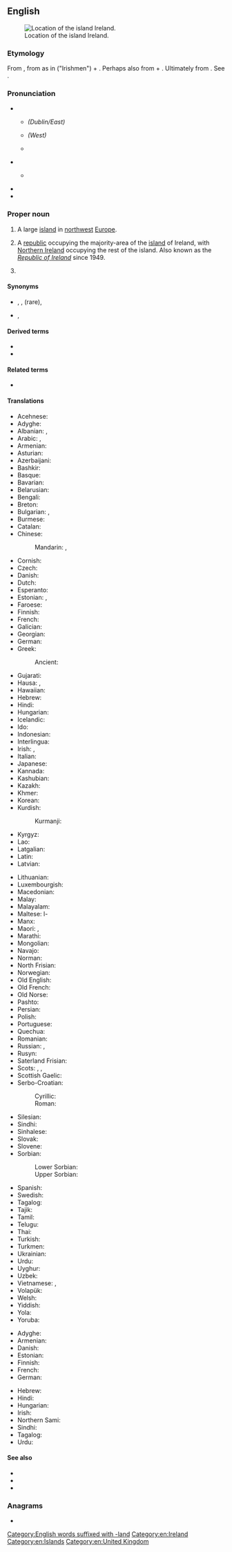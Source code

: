 ==English==
{{wikipedia}}
[[Image:LocationIslandIreland.png|thumb|Location of the island Ireland.]]

===Etymology===
From {{inh|en|enm|[[Ireland]], [[Irelond]], [[Irlond]], [[Irland]]}}, from {{inh|en|ang|Īr-}} as in {{m|ang|Īras}} ("Irishmen") + {{m|ang|[[land]], [[lond]]}}. Perhaps also from {{etyl|mga|en}} {{m|ga|Éire}} + {{m|en|-land}}. Ultimately from {{etyl|sga|en}} {{m|sga|Ériu||Ireland}}. See {{m|en|Irish}}.

===Pronunciation===
* {{IPA|en|/ˈaɪəɹlənd/}}
** {{a|Ireland}} ''(Dublin/East)'' {{IPA|en|[ˈɑɪɚlənd~ˈʌɪɚlənd~ˈəɪɚlənd]}}
** {{a|Ireland}} ''(West)'' {{IPA|en|[ˈaɪɚlənd]}}
** {{a|GenAm}} {{IPA|en|[ˈäɪɚɫɪ̈nd]}}
* {{IPA|en|/ˈaɪələnd/}}
** {{a|RP}} {{IPA|en|[ˈɑɪələnd]}}
* {{audio|en|en-us-Ireland.ogg|Audio (US)}}
* {{rhymes|en|aɪə(ɹ)lənd}}

===Proper noun===
{{en-proper noun}}

# {{senseid|en|Q22890}}A large [[island]] in [[northwest]] [[Europe]].
# {{senseid|en|Q27}}A [[republic]] occupying the majority-area of the [[island]] of Ireland, with [[Northern Ireland]] occupying the rest of the island. Also known as the ''[[Republic of Ireland]]'' since 1949.
# {{surname|en}}

====Synonyms====
* {{sense|island}} {{l|en|Emerald Isle}}, {{l|en|Erin}}, {{l|en|Eire}} (rare), {{l|en|Wolfland}} {{qualifier|obsolete nickname}}
* {{sense|both}} {{l|en|Éire}}, {{l|en|Eire}}

====Derived terms====
* {{l|en|Republic of Ireland}}
* {{l|en|Northern Ireland}}

====Related terms====
* {{l|en|Irish}}

====Translations====
{{trans-top|id=Q22890|island}}
* Acehnese: {{t|ace|Irlandia}}
* Adyghe: {{t|ady|Ирландие}}
* Albanian: {{t|sq|Irlandë|f}}, {{t+|sq|Irlanda|f}} {{qualifier|definite}}
* Arabic: {{t|ar|أَيِرْلَنْدَا|f}}, {{t|ar|إِيرْلَنْدَا|f}}
* Armenian: {{t+|hy|Իռլանդիա}}
* Asturian: {{t+|ast|Irlanda}}
* Azerbaijani: {{t+|az|İrlandiya}}
* Bashkir: {{t|ba|Ирландия|sc=Cyrl}}
* Basque: {{t+|eu|Irlanda}}
* Bavarian: {{t|bar|Irlãnd}}
* Belarusian: {{t|be|Ірла́ндыя|f}}
* Bengali: {{t|bn|আয়ারল্যান্ড}}
* Breton: {{t+|br|Iwerzhon}}
* Bulgarian: {{t+|bg|Ирла́ндия|f}}, {{t|bg|Е́йре|f}}
* Burmese: {{t|my|အိုင်ယာလန်}}
* Catalan: {{t+|ca|Irlanda|f}}
* Chinese:
*: Mandarin: {{t+|cmn|愛爾蘭|sc=Hani}}, {{t+|cmn|爱尔兰|tr=Ài'ěrlán|sc=Hani}}
* Cornish: {{t|kw|Iwerdhon}}
* Czech: {{t+|cs|Irsko|n}}
* Danish: {{t+|da|Irland}}
* Dutch: {{t+|nl|Ierland|n}}
* Esperanto: {{t+|eo|Irlando}}
* Estonian: {{t+|et|Iirimaa}}, {{t|et|Iiri}}
* Faroese: {{t|fo|Írland}}
* Finnish: {{t+|fi|Irlanti}}
* French: {{t+|fr|Irlande|f}}
* Galician: {{t+|gl|Irlanda}}
* Georgian: {{t|ka|ირლანდია}}
* German: {{t+|de|Irland|n}}
* Greek: {{t+|el|Ιρλανδία|f}}
*: Ancient: {{t|grc|Ἰέρνη|f}}
* Gujarati: {{t|gu|આયર્લેન્ડ}}
* Hausa: {{t|ha|Ireland}}, {{t|ha|Ayalan}}
* Hawaiian: {{t|haw|ʻIlelani}}
* Hebrew: {{t|he|אִירְלַנְד|tr=írland}}
* Hindi: {{t+|hi|आयरलैंड}}
* Hungarian: {{t+|hu|Írország}}
* Icelandic: {{t+|is|Írland|n}}
* Ido: {{t+|io|Irlando}}
* Indonesian: {{t|id|Irlandia}}
* Interlingua: {{t|ia|Irlanda}}
* Irish: {{t+|ga|Éire|f}}, {{t|ga|Banba|f}}
* Italian: {{t+|it|Irlanda|f}}
* Japanese: {{t+|ja|アイルランド|tr=Airurando}}
* Kannada: {{t|kn|ಐರ್ಲೆಂಡ್}}
* Kashubian: {{t|csb|Irlandëjô}}
* Kazakh: {{t|kk|Ирландия}}
* Khmer: {{t|km|អៀរឡង់}}
* Korean: {{t|ko|^아일랜드}}
* Kurdish:
*: Kurmanji: {{t+|ku|Îrlenda}}
* Kyrgyz: {{t+|ky|Ирландия}}
* Lao: {{t|lo|ອຽກລັງ}}
* Latgalian: {{t|ltg|Eireja|f}}
* Latin: {{t+|la|Hibernia}}
* Latvian: {{t+|lv|Īrija|f}}
{{trans-mid}}
* Lithuanian: {{t+|lt|Airija|f}}
* Luxembourgish: {{t+|lb|Irland|n}}
* Macedonian: {{t+|mk|Ирска|f}}
* Malay: {{t|ms|Ireland}}
* Malayalam: {{t|ml|അയർലന്റ്}}
* Maltese: l-{{t|mt|Irlanda}}
* Manx: {{t|gv|Nerin|f}}
* Maori: {{t|mi|Airangi}}, {{t|mi|Airani}}
* Marathi: {{t|mr|आयर्लंड}}
* Mongolian: {{t+|mn|Ирланд}}
* Navajo: {{t|nv|Bitsiighaʼ Łichííʼí bikéyah}}
* Norman: {{t|nrf|Irlande|f}}
* North Frisian: {{t|frr|Irlönj}}
* Norwegian: {{t+|no|Irland}}
* Old English: {{t|ang|Īrland|n}}
* Old French: {{t|fro|Irlande|f}}
* Old Norse: {{t|non|Írland |n}}
* Pashto: {{t|ps|آيرلېنډ|m|tr=āyrlénḍ|sc=ps-Arab}}
* Persian: {{t+|fa|ایرلند|tr=irland}}
* Polish: {{t+|pl|Irlandia|f}}
* Portuguese: {{t+|pt|Irlanda|f}}
* Quechua: {{t|qu|Ilanda}}
* Romanian: {{t+|ro|Irlanda|f}}
* Russian: {{t+|ru|Ирла́ндия|f}}, {{qualifier|rare}} {{t|ru|Э́йре|f|tr=Éjrɛ}}
* Rusyn: {{t|rue|Ірсько|f}}
* Saterland Frisian: {{t|stq|Irlound}}
* Scots: {{t|sco|Erlan}}, {{t|sco|Airlann}}, {{t|sco|Ireland}}
* Scottish Gaelic: {{t|gd|Èirinn|f}}
* Serbo-Croatian:
*: Cyrillic: {{t|sh|Ирска|f|sc=Cyrl}}
*: Roman: {{t+|sh|Irska|f}}
* Silesian: {{t|szl|Irlandyjo|f}}
* Sindhi: {{t|sd|آئرلينڊ}}
* Sinhalese: {{t|si|අයර්ලන්තය}}
* Slovak: {{t+|sk|Írsko|n}}
* Slovene: {{t+|sl|Írska|f}}
* Sorbian:
*: Lower Sorbian: {{t|dsb|Irska|f}}
*: Upper Sorbian: {{t|hsb|Irska|f}}
* Spanish: {{t+|es|Irlanda|f}}
* Swedish: {{t+|sv|Irland|n}}
* Tagalog: {{t|tl|Irlanda}}
* Tajik: {{t+|tg|Ирландия}}
* Tamil: {{t|ta|அயர்லாந்து}}
* Telugu: {{t+|te|ఐర్లాండ్}}
* Thai: {{t+|th|ไอร์แลนด์}}
* Turkish: {{t+|tr|İrlanda}}
* Turkmen: {{t|tk|Irlandiýa}}
* Ukrainian: {{t+|uk|Ірла́ндія|f}}
* Urdu: {{t|ur|آئرلینڈ|tr=āyarlaiṇḍ}}
* Uyghur: {{t|ug|ئىرلاندىيە}}
* Uzbek: {{t+|uz|Irlandiya}}
* Vietnamese: {{t|vi|Ireland}}, {{t+|vi|Ái Nhĩ Lan}}
* Volapük: {{t+|vo|Lireyeän}}
* Welsh: {{t+|cy|Iwerddon|f}}
* Yiddish: {{t|yi|אירלאַנד|n}}
* Yola: {{t|yol|Irelonde}}
* Yoruba: {{t|yo|Ailandi}}
{{trans-bottom}}

{{trans-top-also|id=Q27|country|Republic of Ireland}}
* Adyghe: {{t|ady|Ирландие}}
* Armenian: {{t+|hy|Իռլանդիա}}
* Danish: {{t+|da|Irland}}
* Estonian: {{t+|et|Iirimaa}}
* Finnish: {{t+|fi|Irlanti}}
* French: {{t+|fr|Irlande}}
* German: {{t+|de|Irland}}
{{trans-mid}}
* Hebrew: {{t|he|אִירְלַנְד|tr=ireland}}
* Hindi: {{t+|hi|आयरलैण्ड}}
* Hungarian: {{t+|hu|Írország}}
* Irish: {{t+|ga|Éire}}
* Northern Sami: {{t|se|Irlánda}}
* Sindhi: {{t|sd|آئرلينڊ}}
* Tagalog: {{t|tl|Irlanda}}
* Urdu: {{t|ur|آئرلینڈ|m|tr=āyarlaiṇḍ}}
{{trans-bottom}}

====See also====
* {{l|en|Appendix:Place names in Ireland}}
* {{list:countries of Europe/en}}{{topics|en|Countries in Europe}}
* {{l|en|Hiberno-English}}

===Anagrams===
* {{anagrams|en|a=adeilnr|Ladnier|Reiland|lindera}}

[[Category:English words suffixed with -land]]
[[Category:en:Ireland]]
[[Category:en:Islands]]
[[Category:en:United Kingdom]]
